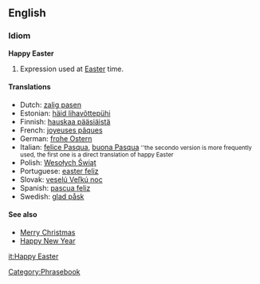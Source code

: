 ==English==

===Idiom===
'''Happy Easter'''
# Expression used at [[Easter]] time. 

====Translations====
*Dutch: [[zalig pasen]]
*Estonian: [[häid lihavõttepühi]]
*Finnish: [[hauskaa pääsiäistä]]
*French: [[joyeuses pâques]]
*German: [[frohe Ostern]]
*Italian: [[felice Pasqua]], [[buona Pasqua]] <small>''the secondo version is more frequently used, the first one is a direct translation of happy Easter</small>
*Polish: [[Wesołych Świąt]]
*Portuguese: [[easter feliz]]
*Slovak: [[veselú Veľkú noc]]
*Spanish: [[pascua feliz]]
*Swedish: [[glad påsk]]

====See also====
*[[Merry Christmas]]
*[[Happy New Year]]

[[Category:Phrasebook]]
[[it:Happy Easter]]